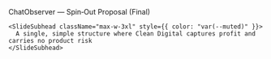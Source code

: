 <div className="flex h-full w-full flex-col">
  <div className="flex flex-1 flex-col items-center justify-center gap-6 px-8 py-6 text-center">
    <SlideHeader align="center" kicker="Final Structure">
      ChatObserver — Spin‑Out Proposal (Final)
    </SlideHeader>

    <SlideSubhead className="max-w-3xl" style={{ color: "var(--muted)" }}>
      A single, simple structure where Clean Digital captures profit and carries no product risk
    </SlideSubhead>
  </div>
</div>
